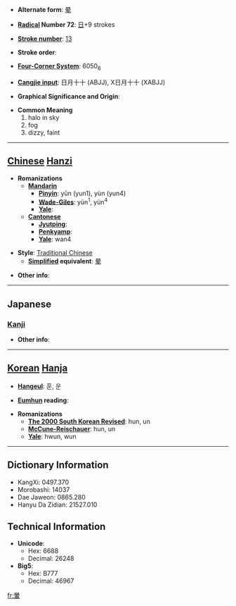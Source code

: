 * '''Alternate form''': [[晕]]

* '''[[Wiktionary:Chinese radical index| Radical]] Number 72''': [[Wiktionary:Chinese radical index 日|日]]+9 strokes

* '''[[Wiktionary:Chinese total strokes index|Stroke number]]''': [[Wiktionary:Chinese total strokes index 13|13]]

* '''Stroke order''': 

* '''[[Wiktionary:Chinese four corner index|Four-Corner System]]''': 6050<sub>6</sub>

* '''[[Wiktionary:Chinese Cangjie index|Cangjie input]]''': 日月十十 (ABJJ), X日月十十 (XABJJ)

* '''Graphical Significance and Origin''': 

* '''Common Meaning'''
*#halo in sky
*# fog
*# dizzy, faint


----

== [[Chinese]] [[Hanzi]] ==

* '''Romanizations'''
** '''[[Mandarin]]'''
*** '''[[Pinyin]]''': yūn (yun1), yùn (yun4)
*** '''[[Wade-Giles]]''': yün<sup>1</sup>, yün<sup>4</sup>
*** '''[[Yale]]''': 
** '''[[Cantonese]]'''
*** '''[[Jyutping]]''':
*** '''[[Penkyamp]]''': 
*** '''[[Yale]]''': wan4

* '''Style''': [[Traditional Chinese]] 
** '''[[Simplified Chinese|Simplified]] equivalent''': [[晕]]

* '''Other info''': 

----

==Japanese==
===[[Kanji]]===
{{kanji|on readings=[[うん]] (un)|kun readings=[[かさ]] (kasa), [[ぼかし]] (bokashi), [[めまい]] (memai)}}

* '''Other info''':  

----

== [[Korean]] [[Hanja]] ==

* '''[[Hangeul]]''': 훈, 운

* '''[[Eumhun]] reading''': 

* '''Romanizations'''
** '''[[The 2000 South Korean Revised Romanization|The 2000 South Korean Revised]]''': hun, un
** '''[[McCune-Reischauer]]''': hun, un
** '''[[Yale]]''': hwun, wun

----

== Dictionary Information ==

* KangXi: 0497.370
* Morobashi: 14037
* Dae Jaweon: 0865.280
* Hanyu Da Zidian: 21527.010

== Technical Information ==

* '''Unicode''':
** Hex: 6688
** Decimal: 26248
* '''Big5''':
** Hex: B777
** Decimal: 46967

[[fr:暈]]